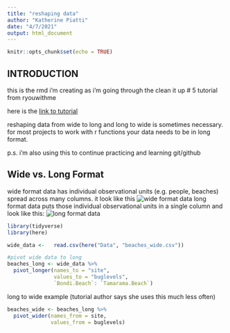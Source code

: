 ```yaml
---
title: "reshaping data"
author: "Katherine Piatti"
date: "4/7/2021"
output: html_document
---
```


```r
knitr::opts_chunk$set(echo = TRUE)
```
## INTRODUCTION

this is the rmd i'm creating as i'm going through the clean it up # 5 tutorial from ryouwithme

here is the [link to tutorial](https://rladiessydney.org/courses/ryouwithme/02-cleanitup-5/)

reshaping data from wide to long and long to wide is sometimes necessary. for most projects to work with r functions your data needs to be in long format. 

p.s. i'm also using this to continue practicing and learning git/github


## Wide vs. Long Format

wide format data has individual observational units (e.g. people, beaches) spread across many columns. it look like this
![wide format data](wide format data.png)
long format data puts those individual observational units in a single column and look like this: 
![long format data](long format data.png)
```r
library(tidyverse)
library(here)
```

```r
wide_data <-   read.csv(here("Data", "beaches_wide.csv"))
```

```r
#pivot wide data to long
beaches_long <- wide_data %>% 
  pivot_longer(names_to = "site",
               values_to = "buglevels",
               `Bondi.Beach`: `Tamarama.Beach`)
```


long to wide example (tutorial author says she uses this much less often)
```r
beaches_wide <- beaches_long %>% 
  pivot_wider(names_from = site,
              values_from = buglevels)
```

